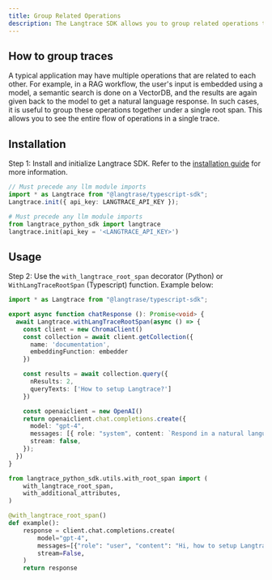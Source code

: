 ```yaml
---
title: Group Related Operations
description: The Langtrace SDK allows you to group related operations together using the `@with_langtrace_root_span` decorator for Python or `WithLangTraceRootSpan` for Typescript.
---
```


## How to group traces

A typical application may have multiple operations that are related to each other. For example, in a RAG workflow, the user's input is embedded using a model, a semantic search is done on a VectorDB, and the results are again given back to the model to get a natural language response. In such cases, it is useful to group these operations together under a single root span. This allows you to see the entire flow of operations in a single trace.

## Installation

Step 1: Install and initialize Langtrace SDK. Refer to the [installation guide](/quickstart) for more information.

<CodeGroup>

```typescript Typescript
// Must precede any llm module imports
import * as Langtrace from "@langtrase/typescript-sdk";
Langtrace.init({ api_key: LANGTRACE_API_KEY });
```

```python Python
# Must precede any llm module imports
from langtrace_python_sdk import langtrace
langtrace.init(api_key = '<LANGTRACE_API_KEY>')
```

</CodeGroup>

## Usage

Step 2: Use the `with_langtrace_root_span` decorator (Python) or `WithLangTraceRootSpan` (Typescript) function. Example below:

<CodeGroup>

```typescript Typescript
import * as Langtrace from "@langtrase/typescript-sdk";

export async function chatResponse (): Promise<void> {
  await Langtrace.withLangTraceRootSpan(async () => {
    const client = new ChromaClient()
    const collection = await client.getCollection({
      name: 'documentation',
      embeddingFunction: embedder
    })

    const results = await collection.query({
      nResults: 2,
      queryTexts: ['How to setup Langtrace?']
    })

    const openaiclient = new OpenAI()
    return openaiclient.chat.completions.create({
      model: "gpt-4",
      messages: [{ role: "system", content: `Respond in a natural language: ${results}` }],
      stream: false,
    });
  })
}
```

```python Python
from langtrace_python_sdk.utils.with_root_span import (
    with_langtrace_root_span,
    with_additional_attributes,
)

@with_langtrace_root_span()
def example():
    response = client.chat.completions.create(
        model="gpt-4",
        messages=[{"role": "user", "content": "Hi, how to setup Langtrace?"}],
        stream=False,
    )
    return response
```

</CodeGroup>
